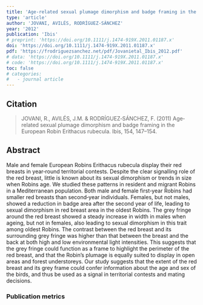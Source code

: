 ```yaml
---
title: 'Age‐related sexual plumage dimorphism and badge framing in the European Robin Erithacus rubecula'
type: 'article'
author: 'JOVANI, AVILÉS, RODRÍGUEZ‐SÁNCHEZ'
year: '2012'
publication: 'Ibis'
# preprint: 'https://doi.org/10.1111/j.1474-919X.2011.01187.x'
doi: 'https://doi.org/10.1111/j.1474-919X.2011.01187.x'
pdf: 'https://frodriguezsanchez.net/pdf/Jovanietal_Ibis_2012.pdf'
# data: 'https://doi.org/10.1111/j.1474-919X.2011.01187.x'
# code: 'https://doi.org/10.1111/j.1474-919X.2011.01187.x'
toc: false
# categories: 
#   - journal article
---
```


## Citation

> JOVANI, R., AVILÉS, J.M. & RODRÍGUEZ‐SÁNCHEZ, F. (2011) Age‐related sexual plumage dimorphism and badge framing in the European Robin Erithacus rubecula. Ibis, 154, 147–154.

## Abstract

<jats:p>Male and female European Robins <jats:italic>Erithacus rubecula</jats:italic> display their red breasts in year‐round territorial contests. Despite the clear signalling role of the red breast, little is known about its sexual dimorphism or trends in size when Robins age. We studied these patterns in resident and migrant Robins in a Mediterranean population. Both male and female first‐year Robins had smaller red breasts than second‐year individuals. Females, but not males, showed a reduction in badge area after the second year of life, leading to sexual dimorphism in red breast area in the oldest Robins. The grey fringe around the red breast showed a steady increase in width in males when ageing, but not in females, also leading to sexual dimorphism in this trait among oldest Robins. The contrast between the red breast and its surrounding grey fringe was higher than that between the breast and the back at both high and low environmental light intensities. This suggests that the grey fringe could function as a frame to highlight the perimeter of the red breast, and that the Robin’s plumage is equally suited to display in open areas and forest understoreys. Our study suggests that the extent of the red breast and its grey frame could confer information about the age and sex of the birds, and thus be used as a signal in territorial contests and mating decisions.</jats:p>

### Publication metrics

<br>

<span class="__dimensions_badge_embed__" data-doi="10.1111/j.1474-919X.2011.01187.x" data-hide-zero-citations="true" data-legend="always"></span><script async src="https://badge.dimensions.ai/badge.js" charset="utf-8"></script>

<script type='text/javascript' src='https://d1bxh8uas1mnw7.cloudfront.net/assets/embed.js'></script><div data-badge-details="right" data-badge-type="medium-donut" data-doi="10.1111/j.1474-919X.2011.01187.x" data-hide-no-mentions="true" class="altmetric-embed"></div>

<div class="scite-badge" data-doi="10.1111/j.1474-919X.2011.01187.x" data-layout="horizontal" data-show-zero="false" data-show-labels="true"></div><link rel="stylesheet" type="text/css" href="https://cdn.scite.ai/badge/scite-badge-latest.min.css"><script async type="application/javascript" src="https://cdn.scite.ai/badge/scite-badge-latest.min.js"></script>

